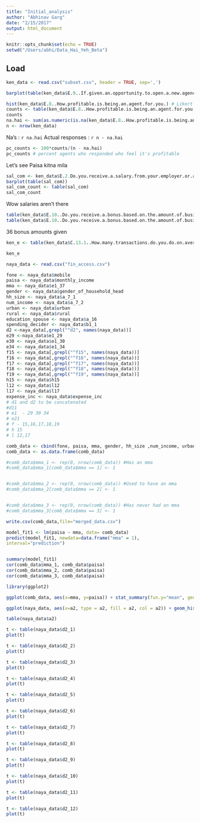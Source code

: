 ```yaml
---
title: "Initial_analysis"
author: "Abhinav Garg"
date: "2/15/2017"
output: html_document
---
```


```r
knitr::opts_chunk$set(echo = TRUE)
setwd("/Users/abhi/Data_Hai_Yeh_Beta")
```

## Load 

```r
ken_data <- read.csv("subset.csv", header = TRUE, sep=',')
```

```r
barplot(table(ken_data$E.9..If.given.an.opportunity.to.open.a.new.agency..would.you.be.willing.to.))

hist(ken_data$E.8..How.profitable.is.being.an.agent.for.you.) # Likert scale from 1 - 7, 7 being highest 
counts <- table(ken_data$E.8..How.profitable.is.being.an.agent.for.you.)
counts
na.hai <- sum(as.numeric(is.na(ken_data$E.8..How.profitable.is.being.an.agent.for.you.)))
n <- nrow(ken_data)
```

Na's : `r na.hai`
Actual responses : `r n - na.hai`
```r
pc_counts <- 100*counts/(n - na.hai)
pc_counts # percent agents who responded who feel it's profitable 
```

Let's see Paisa kitna mila

```r
sal_com <- ken_data$E.2.Do.you.receive.a.salary.from.your.employer.or.a.commission.from.the.provider
barplot(table(sal_com))
sal_com_count <- table(sal_com)
sal_com_count

```

Wow salaries aren't there 
```r

table(ken_data$E.10..Do.you.receive.a.bonus.based.on.the.amount.of.business.you.do.as.an.agent.)
table(ken_data$E.10..Do.you.receive.a.bonus.based.on.the.amount.of.business.you.do.as.an.agent..1)
```

36 bonus amounts given 


```r


ken_e <- table(ken_data$C.13.1..How.many.transactions.do.you.do.on.average...Enrolment..Registration)

ken_e
```

```r
naya_data <- read.csv("fin_access.csv")
```

```r
fone <- naya_data$mobile
paisa <- naya_data$monthly_income
mma <- naya_data$e1_37
gender <- naya_data$gender_of_household_head
hh_size <- naya_data$a_7_1
num_income <- naya_data$a_7_2
urban <- naya_data$urban
rural <- naya_data$rural
education_spouse <- naya_data$a_16
spending_decider <- naya_data$b1_1
d2 <-naya_data[,grepl("^d2", names(naya_data))]
e29 <-naya_data$e1_29
e30 <- naya_data$e1_30
e34 <- naya_data$e1_34
f15 <- naya_data[,grepl("^f15", names(naya_data))]
f16 <- naya_data[,grepl("^f16", names(naya_data))]
f17 <- naya_data[,grepl("^f17", names(naya_data))]
f18 <- naya_data[,grepl("^f18", names(naya_data))]
f19 <- naya_data[,grepl("^f19", names(naya_data))]
h15 <- naya_data$h15
l12 <- naya_data$l12
l17 <- naya_data$l17
expense_inc <- naya_data$expense_inc
# d1 and d2 to be concatenated 
#d11
# e1  - 29 30 34 
# e21 
# f - 15,16,17,18,19
# h 15 
# l 12,17

comb_data <- cbind(fone, paisa, mma, gender, hh_size ,num_income, urban, rural, education_spouse, spending_decider,d2,e29,e30,e34,f15,f16,f17,f18,f19,h15,l12,l17,expense_inc)
comb_data <- as.data.frame(comb_data)

#comb_data$mma_1 <- rep(0, nrow(comb_data)) #Has an mma 
#comb_data$mma_1[comb_data$mma == 1] <- 1


#comb_data$mma_2 <- rep(0, nrow(comb_data)) #Used to have an mma
#comb_data$mma_2[comb_data$mma == 2] <- 1


#comb_data$mma_3 <- rep(0, nrow(comb_data)) #Has never had an mma
#comb_data$mma_3[comb_data$mma == 3] <- 1

write.csv(comb_data,file="merged_data.csv")


```

```r
model_fit1 <- lm(paisa ~ mma, data= comb_data)
predict(model_fit1, newdata=data.frame("mma" = 1),
interval="prediction")


summary(model_fit1)
cor(comb_data$mma_1, comb_data$paisa)
cor(comb_data$mma_2, comb_data$paisa)
cor(comb_data$mma_3, comb_data$paisa)
```


```r
library(ggplot2)

ggplot(comb_data, aes(x=mma, y=paisa)) + stat_summary(fun.y="mean", geom="bar")
```


```r
ggplot(naya_data, aes(x=a2, type = a2, fill = a2, col = a2)) + geom_histogram() + stat_bin(binwidth = 10)

table(naya_data$a2)
```

```r
t <- table(naya_data$d2_1)
plot(t)

t <- table(naya_data$d2_2)
plot(t)

t <- table(naya_data$d2_3)
plot(t)

t <- table(naya_data$d2_4)
plot(t)

t <- table(naya_data$d2_5)
plot(t)

t <- table(naya_data$d2_6)
plot(t)

t <- table(naya_data$d2_7)
plot(t)

t <- table(naya_data$d2_8)
plot(t)

t <- table(naya_data$d2_9)
plot(t)

t <- table(naya_data$d2_10)
plot(t)

t <- table(naya_data$d2_11)
plot(t)

t <- table(naya_data$d2_12)
plot(t)
```